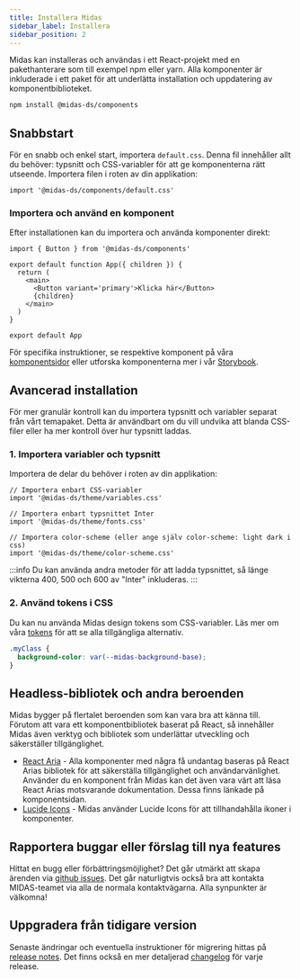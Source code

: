```yaml
---
title: Installera Midas
sidebar_label: Installera
sidebar_position: 2
---
```


Midas kan installeras och användas i ett React-projekt med en pakethanterare som till exempel npm eller yarn.
Alla komponenter är inkluderade i ett paket för att underlätta installation och uppdatering av komponentbiblioteket.

```bash npm2yarn
npm install @midas-ds/components
```

## Snabbstart

För en snabb och enkel start, importera `default.css`. Denna fil innehåller allt du behöver: typsnitt och CSS-variabler
för att ge komponenterna rätt utseende. Importera filen i roten av din applikation:

```tsx title="main.tsx"
import '@midas-ds/components/default.css'
```

### Importera och använd en komponent

Efter installationen kan du importera och använda komponenter direkt:

```tsx {1,6} title="App.tsx"
import { Button } from '@midas-ds/components'

export default function App({ children }) {
  return (
    <main>
      <Button variant='primary'>Klicka här</Button>
      {children}
    </main>
  )
}

export default App
```

För specifika instruktioner, se respektive komponent på våra [komponentsidor](/components/accordion) eller
utforska komponenterna mer i vår [Storybook](https://designsystem.migrationsverket.se/storybook/).

## Avancerad installation

För mer granulär kontroll kan du importera typsnitt och variabler separat från vårt temapaket. Detta är användbart om du vill
undvika att blanda CSS-filer eller ha mer kontroll över hur typsnitt laddas.

### 1. Importera variabler och typsnitt

Importera de delar du behöver i roten av din applikation:

```tsx title="main.tsx"
// Importera enbart CSS-variabler
import '@midas-ds/theme/variables.css'

// Importera enbart typsnittet Inter
import '@midas-ds/theme/fonts.css'

// Importera color-scheme (eller ange själv color-scheme: light dark i css)
import '@midas-ds/theme/color-scheme.css'
```


:::info
Du kan använda andra metoder för att ladda typsnittet, så länge vikterna 400, 500 och 600 av "Inter" inkluderas.
:::

### 2. Använd tokens i CSS

Du kan nu använda Midas design tokens som CSS-variabler. Läs mer om våra [tokens](/basics/tokens/) för att se alla tillgängliga alternativ.

```css title="index.css"
.myClass {
  background-color: var(--midas-background-base);
}
```

## Headless-bibliotek och andra beroenden

Midas bygger på flertalet beroenden som kan vara bra att känna till. Förutom att vara ett komponentbibliotek baserat på React,
så innehåller Midas även verktyg och bibliotek som underlättar utveckling och säkerställer tillgänglighet.

- [React Aria](https://react-spectrum.adobe.com/react-aria/) - Alla komponenter med några få undantag baseras på React Arias bibliotek för att säkerställa tillgänglighet
  och användarvänlighet. Använder du en komponent från Midas kan det även vara värt att läsa React Arias motsvarande dokumentation.
  Dessa finns länkade på komponentsidan.
- [Lucide Icons](https://lucide.dev/) - Midas använder Lucide Icons för att tillhandahålla ikoner i komponenter.

## Rapportera buggar eller förslag till nya features

Hittat en bugg eller förbättringsmöjlighet? Det går utmärkt att skapa ärenden via [github issues](https://github.com/migrationsverket/midas/issues).
Det går naturligtvis också bra att kontakta MIDAS-teamet via alla de normala kontaktvägarna. Alla synpunkter är välkomna!

## Uppgradera från tidigare version

Senaste ändringar och eventuella instruktioner för migrering hittas på [release notes](/release-notes). Det finns också en
mer detaljerad [changelog](/changelog) för varje release.
